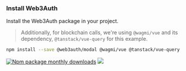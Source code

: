 ### Install Web3Auth

Install the Web3Auth package in your project.

> Additionally, for blockchain calls, we're using `@wagmi/vue` and its dependency, `@tanstack/vue-query` for this example.

```bash npm2yarn
npm install --save @web3auth/modal @wagmi/vue @tanstack/vue-query
```

[![Npm package monthly downloads](https://badgen.net/npm/dm/@web3auth/modal)](https://www.npmjs.com/package/@web3auth/modal) [![](https://data.jsdelivr.com/v1/package/npm/@web3auth/modal/badge)](https://www.jsdelivr.com/package/npm/@web3auth/modal)
